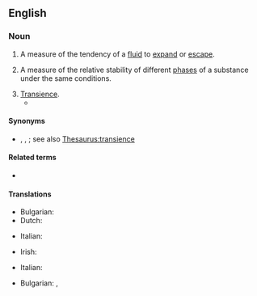 ==English==
{{wikipedia}}

===Noun===
{{en-noun|~}}

# A measure of the tendency of a [[fluid]] to [[expand]] or [[escape]].
# {{lb|en|physics}} A measure of the relative stability of different [[phase]]s of a substance under the same conditions.
# [[transience|Transience]].
#* {{quote-book|en|year=1983|authorlink=Jack Vance|first=Jack|last=Vance|title=Cugel's Saga|passage=Duke Orbal disallowed it on the grounds of '''fugacity'''.}}

====Synonyms====
* {{sense|transience}} {{l|en|ephemerality}}, {{l|en|impermanence}}, {{l|en|transiency}}; see also [[Thesaurus:transience]]

====Related terms====
* {{l|en|fugacious}}

====Translations====
{{trans-top|measure of the tendency of a fluid to expand or escape}}
* Bulgarian: {{t|bg|летливост|f|sc=Cyrl}}
* Dutch: {{t|nl|fugaciteit}}
{{trans-mid}}
* Italian: {{t|it|fugacità|f}}
{{trans-bottom}}

{{trans-top|measure of the relative stability of different phases of a substance under the same conditions}}
* Irish: {{t|ga|éalaitheacht|f}}
{{trans-mid}}
* Italian: {{t|it|fugacità|f}}
{{trans-bottom}}

{{trans-top|transience}}
* Bulgarian: {{t+|bg|мимолетност|f|sc=Cyrl}}, {{t+|bg|краткотрайност|f|sc=Cyrl}}
{{trans-mid}}
{{trans-bottom}}